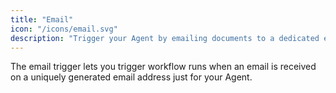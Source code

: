```yaml
---
title: "Email"
icon: "/icons/email.svg"
description: "Trigger your Agent by emailing documents to a dedicated email address."
---
```


The email trigger lets you trigger workflow runs when an email is received on a uniquely generated email address just for your Agent.